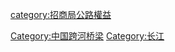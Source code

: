 {{Catmore}}

[[Category:中国跨河桥梁|Category:中国跨河桥梁]]
[[Category:长江|Category:长江]]
[[category:招商局公路權益|category:招商局公路權益]]